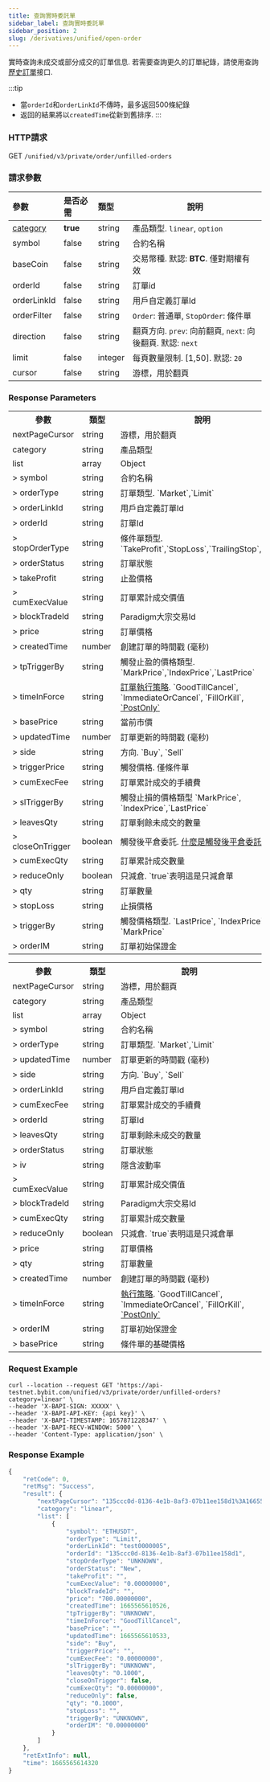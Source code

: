 ```yaml
---
title: 查詢實時委託單
sidebar_label: 查詢實時委託單
sidebar_position: 2
slug: /derivatives/unified/open-order
---
```


實時查詢未成交或部分成交的訂單信息. 若需要查詢更久的訂單紀錄，請使用查詢[歷史訂單](order-list#)接口.

:::tip
- 當`orderId`和`orderLinkId`不傳時，最多返回500條紀錄
- 返回的結果將以`createdTime`從新到舊排序.
:::


### HTTP請求
GET `/unified/v3/private/order/unfilled-orders`

### 請求參數
| 參數 | 是否必需 | 類型 | 說明|
|:----- |:-------|:-----|------ |
|[category](../enum#category)|**true** |string |產品類型. `linear`, `option` |
|symbol |false |string |合約名稱 |
|baseCoin |false |string |交易幣種. 默認: **BTC**. 僅對期權有效 |
|orderId |false |string |訂單id |
|orderLinkId |false |string |用戶自定義訂單Id |
|orderFilter |false |string |`Order`: 普通單, `StopOrder`: 條件單|
|direction |false |string |翻頁方向. `prev`: 向前翻頁, `next`: 向後翻頁. 默認: `next`|
|limit |false |integer |每頁數量限制. [1,50]. 默認: `20`|
|cursor |false |string |游標，用於翻頁|

### Response Parameters
<Tabs>
<TabItem value="linear" label="linear" default>
    <table border="0.5">
        <tr>
            <th>參數</th><th>類型</th><th>說明</th>
        </tr>
        <tr>
            <td>nextPageCursor</td><td>string</td><td>游標，用於翻頁</td>
        </tr>
        <tr>
            <td>category</td><td>string</td><td>產品類型</td>
        </tr>
        <tr>
            <td>list</td><td>array</td><td>Object</td>
        </tr>
        <tr>
            <td>> symbol</td><td>string</td><td>合約名稱 </td>
        </tr>
        <tr>
            <td>> orderType</td><td>string</td><td>訂單類型. `Market`,`Limit` </td>
        </tr>
        <tr>
            <td>> orderLinkId</td><td>string</td><td>用戶自定義訂單Id </td>
        </tr>
        <tr>
            <td>> orderId</td><td>string</td><td>訂單Id </td>
        </tr>
        <tr>
            <td>> stopOrderType</td><td>string</td><td>條件單類型. `TakeProfit`,`StopLoss`,`TrailingStop`,`Stop` </td>
        </tr>
        <tr>
            <td>> orderStatus</td><td>string</td><td>訂單狀態 </td>
        </tr>
        <tr>
            <td>> takeProfit</td><td>string</td><td>止盈價格 </td>
        </tr>
        <tr>
            <td>> cumExecValue</td><td>string</td><td>訂單累計成交價值 </td>
        </tr>
        <tr>
            <td>> blockTradeId</td><td>string</td><td>Paradigm大宗交易Id </td>
        </tr>
        <tr>
            <td>> price</td><td>string</td><td>訂單價格 </td>
        </tr>
        <tr>
            <td>> createdTime</td><td>number</td><td>創建訂單的時間戳 (毫秒) </td>
        </tr>
        <tr>
            <td>> tpTriggerBy</td><td>string</td><td>觸發止盈的價格類型. `MarkPrice`,`IndexPrice`,`LastPrice` </td>
        </tr>
        <tr>
            <td>> timeInForce</td><td>string</td><td><a href="https://www.bybit.com/zh-TW/help-center/bybitHC_Article?language=zh_TW&id=000001044">訂單執行策略</a>. `GoodTillCancel`, `ImmediateOrCancel`, `FillOrKill`, <a href="https://www.bybit.com/zh-TW/help-center/bybitHC_Article?language=zh_TW&id=000001051">`PostOnly`</a> </td>
        </tr>
        <tr>
            <td>> basePrice</td><td>string</td><td>當前市價 </td>
        </tr>
        <tr>
            <td>> updatedTime</td><td>number</td><td>訂單更新的時間戳 (毫秒) </td>
        </tr>
        <tr>
            <td>> side</td><td>string</td><td>方向. `Buy`, `Sell` </td>
        </tr>
        <tr>
            <td>> triggerPrice</td><td>string</td><td>觸發價格. 僅條件單 </td>
        </tr>
        <tr>
            <td>> cumExecFee</td><td>string</td><td>訂單累計成交的手續費 </td>
        </tr>
        <tr>
            <td>> slTriggerBy</td><td>string</td><td>觸發止損的價格類型 `MarkPrice`, `IndexPrice`,`LastPrice`  </td>
        </tr>
        <tr>
            <td>> leavesQty</td><td>string</td><td>訂單剩餘未成交的數量 </td>
        </tr>
        <tr>
            <td>> closeOnTrigger</td><td>boolean</td><td>觸發後平倉委託. <a href="https://www.bybit.com/zh-TW/help-center/bybitHC_Article?language=zh_TW&id=000001050">什麼是觸發後平倉委託?</a> </td>
        </tr>
        <tr>
            <td>> cumExecQty</td><td>string</td><td>訂單累計成交數量 </td>
        </tr>
        <tr>
            <td>> reduceOnly</td><td>boolean</td><td>只減倉. `true`表明這是只減倉單 </td>
        </tr>
        <tr>
            <td>> qty</td><td>string</td><td>訂單數量 </td>
        </tr>
        <tr>
            <td>> stopLoss</td><td>string</td><td>止損價格 </td>
        </tr>
        <tr>
            <td>> triggerBy</td><td>string</td><td>觸發價格類型. `LastPrice`, `IndexPrice`, `MarkPrice` </td>
        </tr>
        <tr>
            <td>> orderIM</td><td>string</td><td>訂單初始保證金 </td>
        </tr>
    </table>
</TabItem>

<TabItem value="option" label="option">
    <table border="0.5">
        <tr>
            <th>參數</th><th>類型</th><th>說明</th>
        </tr>
        <tr>
            <td>nextPageCursor</td><td>string</td><td>游標，用於翻頁</td>
        </tr>
        <tr>
            <td>category</td><td>string</td><td>產品類型</td>
        </tr>
        <tr>
            <td>list</td><td>array</td><td>Object</td>
        </tr>
        <tr>
            <td>> symbol</td><td>string</td><td>合約名稱 </td>
        </tr>
        <tr>
            <td>> orderType</td><td>string</td><td>訂單類型. `Market`,`Limit` </td>
        </tr>
        <tr>
            <td>> updatedTime</td><td>number</td><td>訂單更新的時間戳 (毫秒) </td>
        </tr>
        <tr>
            <td>> side</td><td>string</td><td>方向. `Buy`, `Sell` </td>
        </tr>
        <tr>
            <td>> orderLinkId</td><td>string</td><td>用戶自定義訂單Id </td>
        </tr>
        <tr>
            <td>> cumExecFee</td><td>string</td><td>訂單累計成交的手續費 </td>
        </tr>
        <tr>
            <td>> orderId</td><td>string</td><td>訂單Id </td>
        </tr>
        <tr>
            <td>> leavesQty</td><td>string</td><td>訂單剩餘未成交的數量 </td>
        </tr>
        <tr>
            <td>> orderStatus</td><td>string</td><td>訂單狀態 </td>
        </tr>
        <tr>
            <td>> iv</td><td>string</td><td>隱含波動率 </td>
        </tr>
        <tr>
            <td>> cumExecValue</td><td>string</td><td>訂單累計成交價值 </td>
        </tr>
        <tr>
            <td>> blockTradeId</td><td>string</td><td>Paradigm大宗交易Id </td>
        </tr>
        <tr>
            <td>> cumExecQty</td><td>string</td><td>訂單累計成交數量 </td>
        </tr>
        <tr>
            <td>> reduceOnly</td><td>boolean</td><td>只減倉. `true`表明這是只減倉單 </td>
        </tr>
        <tr>
            <td>> price</td><td>string</td><td>訂單價格 </td>
        </tr>
        <tr>
            <td>> qty</td><td>string</td><td>訂單數量 </td>
        </tr>
        <tr>
            <td>> createdTime</td><td>number</td><td>創建訂單的時間戳 (毫秒) </td>
        </tr>
        <tr>
            <td>> timeInForce</td><td>string</td><td><a href="https://www.bybit.com/zh-TW/help-center/bybitHC_Article?language=zh_TW&id=000001044">執行策略</a>. `GoodTillCancel`, `ImmediateOrCancel`, `FillOrKill`, <a href="https://www.bybit.com/zh-TW/help-center/bybitHC_Article?language=zh_TW&id=000001051">`PostOnly`</a>  </td>
        </tr>
        <tr>
            <td>> orderIM</td><td>string</td><td>訂單初始保證金 </td>
        </tr>
        <tr>
            <td>> basePrice</td><td>string</td><td>條件單的基礎價格 </td>
        </tr>
    </table>
</TabItem>
</Tabs>

### Request Example

<Tabs>
<TabItem value="console-linear" label="linear">

```http
curl --location --request GET 'https://api-testnet.bybit.com/unified/v3/private/order/unfilled-orders?category=linear' \
--header 'X-BAPI-SIGN: XXXXX' \
--header 'X-BAPI-API-KEY: {api key}' \
--header 'X-BAPI-TIMESTAMP: 1657871228347' \
--header 'X-BAPI-RECV-WINDOW: 5000' \
--header 'Content-Type: application/json' \
```

</TabItem>
</Tabs>

### Response Example

<Tabs>
<TabItem value="js linear" label="linear">

```javascript
{
    "retCode": 0,
    "retMsg": "Success",
    "result": {
        "nextPageCursor": "135ccc0d-8136-4e1b-8af3-07b11ee158d1%3A1665565610526%2C135ccc0d-8136-4e1b-8af3-07b11ee158d1%3A1665565610526",
        "category": "linear",
        "list": [
            {
                "symbol": "ETHUSDT",
                "orderType": "Limit",
                "orderLinkId": "test0000005",
                "orderId": "135ccc0d-8136-4e1b-8af3-07b11ee158d1",
                "stopOrderType": "UNKNOWN",
                "orderStatus": "New",
                "takeProfit": "",
                "cumExecValue": "0.00000000",
                "blockTradeId": "",
                "price": "700.00000000",
                "createdTime": 1665565610526,
                "tpTriggerBy": "UNKNOWN",
                "timeInForce": "GoodTillCancel",
                "basePrice": "",
                "updatedTime": 1665565610533,
                "side": "Buy",
                "triggerPrice": "",
                "cumExecFee": "0.00000000",
                "slTriggerBy": "UNKNOWN",
                "leavesQty": "0.1000",
                "closeOnTrigger": false,
                "cumExecQty": "0.00000000",
                "reduceOnly": false,
                "qty": "0.1000",
                "stopLoss": "",
                "triggerBy": "UNKNOWN",
                "orderIM": "0.00000000"
            }
        ]
    },
    "retExtInfo": null,
    "time": 1665565614320
}
```
</TabItem>
</Tabs>